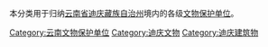 本分类用于归纳[[云南省|云南省]][[迪庆藏族自治州|迪庆藏族自治州]]境内的各级[[文物保护单位|文物保护单位]]。

[[Category:云南文物保护单位|Category:云南文物保护单位]]
[[Category:迪庆文物|Category:迪庆文物]]
[[Category:迪庆建筑物|Category:迪庆建筑物]]